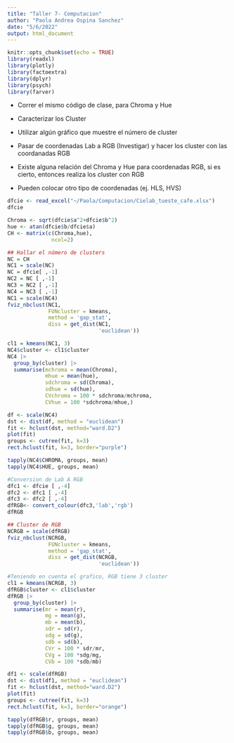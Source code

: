 ---
title: "Taller 7- Computacion"
author: "Paola Andrea Ospina Sanchez"
date: "5/6/2022"
output: html_document
---

```{r setup, include=FALSE}
knitr::opts_chunk$set(echo = TRUE)
library(readxl)
library(plotly)
library(factoextra)
library(dplyr)
library(psych)
library(farver)
```

* Correr el mismo código de clase, para Chroma y Hue

* Caracterizar los Cluster

* Utilizar algún gráfico que muestre el número de cluster

* Pasar de coordenadas Lab a RGB (Investigar) y hacer los cluster con las coordanadas RGB

* Existe alguna relación del Chroma y Hue para coordenadas RGB, si es cierto, entonces realiza los cluster con RGB

* Pueden colocar otro tipo de coordenadas (ej. HLS, HVS)

```{r}
dfcie <- read_excel("~/Paola/Computacion/Cielab_tueste_cafe.xlsx")
dfcie
```
```{r}
Chroma <- sqrt(dfcie$a^2+dfcie$b^2)
hue <- atan(dfcie$b/dfcie$a)
CH <- matrix(c(Chroma,hue),
              ncol=2)
```

```{r}
## Hallar el número de clusters
NC = CH
NC1 = scale(NC)
NC = dfcie[ ,-1]
NC2 = NC [ ,-1]
NC3 = NC2 [ ,-1]
NC4 = NC3 [ ,-1]
NC1 = scale(NC4)
fviz_nbclust(NC1,
             FUNcluster = kmeans,
             method = 'gap_stat',
             diss = get_dist(NC1,
                             'euclidean'))


```
```{r}
cl1 = kmeans(NC1, 3)
NC4$cluster <- cl1$cluster
NC4 |>
  group_by(cluster) |>
  summarise(mchroma = mean(Chroma),
            mhue = mean(hue),
            sdchroma = sd(Chroma),
            sdhue = sd(hue),
            CVchroma = 100 * sdchroma/mchroma,
            CVhue = 100 *sdchroma/mhue,)
```

```{r}
df <- scale(NC4)
dst <- dist(df, method = "euclidean") 
fit <- hclust(dst, method="ward.D2")
plot(fit)
groups <- cutree(fit, k=3)  
rect.hclust(fit, k=3, border="purple")
```
```{r}
tapply(NC4$CHROMA, groups, mean)
tapply(NC4$HUE, groups, mean)
```
```{r}
#Conversion de Lab A RGB
dfc1 <- dfcie [ ,-4]
dfc2 <- dfc1 [ ,-4]
dfc3 <- dfc2 [ ,-4]
dfRGB<- convert_colour(dfc3,'lab','rgb')
dfRGB
```

```{r}
## Cluster de RGB
NCRGB = scale(dfRGB)
fviz_nbclust(NCRGB,
             FUNcluster = kmeans,
             method = 'gap_stat',
             diss = get_dist(NCRGB,
                             'euclidean'))
```

```{r}
#Teniendo en cuenta el grafico, RGB tiene 3 cluster 
cl1 = kmeans(NCRGB, 3)
dfRGB$cluster <- cl1$cluster
dfRGB |>
  group_by(cluster) |>
  summarise(mr = mean(r),
            mg = mean(g),
            mb = mean(b),
            sdr = sd(r),
            sdg = sd(g),
            sdb = sd(b),
            CVr = 100 * sdr/mr,
            CVg = 100 *sdg/mg,
            CVb = 100 *sdb/mb)
```

```{r}
df1 <- scale(dfRGB)
dst <- dist(df1, method = "euclidean") 
fit <- hclust(dst, method="ward.D2")
plot(fit)
groups <- cutree(fit, k=3)  
rect.hclust(fit, k=3, border="orange")
```
```{r}
tapply(dfRGB$r, groups, mean)
tapply(dfRGB$g, groups, mean)
tapply(dfRGB$b, groups, mean)
```


